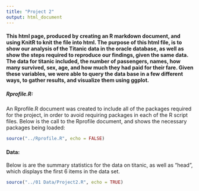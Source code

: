 ```yaml
---
title: "Project 2"
output: html_document
---
```



#### This html page, produced by creating an R markdown document, and using KnitR to knit the file into html. The purpose of this html file, is to show our analysis of the Titanic data in the oracle database, as well as show the steps required to reproduce our findings, given the same data. The data for titanic included, the number of passengers, names, how many survived, sex, age, and how much they had paid for their fare. Given these variables, we were able to query the data base in a few different ways, to gather results, and visualize them using ggplot. 



##### Rprofile.R:
An Rprofile.R document was created to include all of the packages required for the project, in order to avoid requiring packages in each of the R script files. Below is the call to the Rprofile document, and shows the necessary packages being loaded:


```r
source("../Rprofile.R", echo = FALSE)
```

#### Data:
Below is are the summary statistics for the data on titanic, as well as "head", which displays the first 6 items in the data set.

```r
source("../01 Data/Project2.R", echo = TRUE)
```



